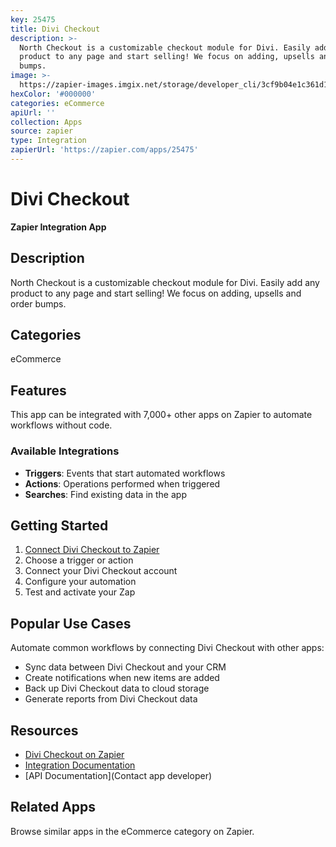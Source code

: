 ```yaml
---
key: 25475
title: Divi Checkout
description: >-
  North Checkout is a customizable checkout module for Divi. Easily add any
  product to any page and start selling! We focus on adding, upsells and order
  bumps.
image: >-
  https://zapier-images.imgix.net/storage/developer_cli/3cf9b04e1c361d1c95e9310e02152e95.png?auto=format%2Ccompress&ixlib=python-3.0.0&q=50
hexColor: '#000000'
categories: eCommerce
apiUrl: ''
collection: Apps
source: zapier
type: Integration
zapierUrl: 'https://zapier.com/apps/25475'
---
```

# Divi Checkout

**Zapier Integration App**

## Description

North Checkout is a customizable checkout module for Divi. Easily add any product to any page and start selling! We focus on adding, upsells and order bumps.

## Categories

eCommerce

## Features

This app can be integrated with 7,000+ other apps on Zapier to automate workflows without code.

### Available Integrations

- **Triggers**: Events that start automated workflows
- **Actions**: Operations performed when triggered
- **Searches**: Find existing data in the app

## Getting Started

1. [Connect Divi Checkout to Zapier](https://zapier.com/apps/25475)
2. Choose a trigger or action
3. Connect your Divi Checkout account
4. Configure your automation
5. Test and activate your Zap

## Popular Use Cases

Automate common workflows by connecting Divi Checkout with other apps:

- Sync data between Divi Checkout and your CRM
- Create notifications when new items are added
- Back up Divi Checkout data to cloud storage
- Generate reports from Divi Checkout data

## Resources

- [Divi Checkout on Zapier](https://zapier.com/apps/25475)
- [Integration Documentation](https://zapier.com/apps/25475/integrations)
- [API Documentation](Contact app developer)

## Related Apps

Browse similar apps in the eCommerce category on Zapier.
